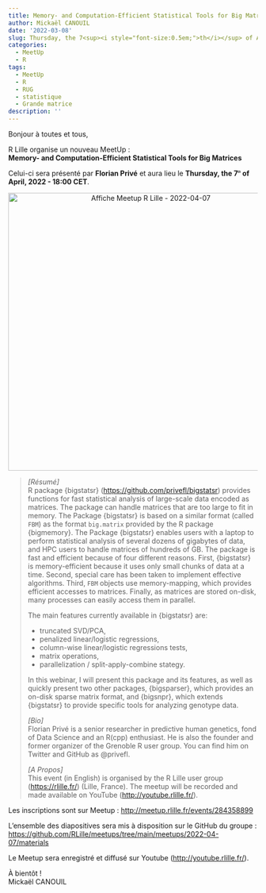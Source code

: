 ```yaml
---
title: Memory- and Computation-Efficient Statistical Tools for Big Matrices
author: Mickaël CANOUIL
date: '2022-03-08'
slug: Thursday, the 7<sup><i style="font-size:0.5em;">th</i></sup> of April, 2022 - 18:00 CET - memory..and.computation.efficient.statistical.tools.for.big.matrices
categories:
  - MeetUp
  - R
tags:
  - MeetUp
  - R
  - RUG
  - statistique
  - Grande matrice
description: ''
---
```


Bonjour à toutes et tous,

R Lille organise un nouveau MeetUp :  
**Memory- and Computation-Efficient Statistical Tools for Big Matrices**

Celui-ci sera présenté par **Florian Privé** et aura lieu le **Thursday, the 7<sup><i style="font-size:0.5em;">th</i></sup> of April, 2022 - 18:00 CET**.

<!-- <center>
<iframe width="560" height="315" src="https://www.youtube.com/embed/" title="YouTube video player" frameborder="0" allow="accelerometer; autoplay; clipboard-write; encrypted-media; gyroscope; picture-in-picture" allowfullscreen></iframe>
</center> -->
<center>
<img alt="Affiche Meetup R Lille - 2022-04-07" src="https://raw.githubusercontent.com/RLille/meetups/main/meetups/2022-04-07/ads/2022-04-07.png" width="560" height="auto" />
</center>

> *[Résumé]*  
> R package {bigstatsr} (<https://github.com/privefl/bigstatsr>)
> provides functions for fast statistical analysis of large-scale data
> encoded as matrices. The package can handle matrices that are too
> large to fit in memory. The Package {bigstatsr} is based on a similar
> format (called `FBM`) as the format `big.matrix` provided by the R
> package {bigmemory}. The Package {bigstatsr} enables users with a
> laptop to perform statistical analysis of several dozens of gigabytes
> of data, and HPC users to handle matrices of hundreds of GB. The
> package is fast and efficient because of four different reasons.
> First, {bigstatsr} is memory-efficient because it uses only small
> chunks of data at a time. Second, special care has been taken to
> implement effective algorithms. Third, `FBM` objects use
> memory-mapping, which provides efficient accesses to matrices.
> Finally, as matrices are stored on-disk, many processes can easily
> access them in parallel.
>
> The main features currently available in {bigstatsr} are:
>
> -   truncated SVD/PCA,
> -   penalized linear/logistic regressions,
> -   column-wise linear/logistic regressions tests,
> -   matrix operations,
> -   parallelization / split-apply-combine stategy.
>
> In this webinar, I will present this package and its features, as well
> as quickly present two other packages, {bigsparser}, which provides an
> on-disk sparse matrix format, and {bigsnpr}, which extends {bigstatsr}
> to provide specific tools for analyzing genotype data.
>
> *[Bio]*  
> Florian Privé is a senior researcher in predictive human genetics,
> fond of Data Science and an R(cpp) enthusiast. He is also the founder
> and former organizer of the Grenoble R user group. You can find him on
> Twitter and GitHub as @privefl.
>
> *[A Propos]*  
> This event (in English) is organised by the R Lille user group (<https://rlille.fr/>) (Lille, France).
> The meetup will be recorded and made available on YouTube (<http://youtube.rlille.fr/>).

Les inscriptions sont sur Meetup :
<http://meetup.rlille.fr/events/284358899>

L'ensemble des diapositives sera mis à disposition sur le GitHub du
groupe :
<https://github.com/RLille/meetups/tree/main/meetups/2022-04-07/materials>

Le Meetup sera enregistré et diffusé sur Youtube
(<http://youtube.rlille.fr/>).

À bientôt !  
Mickaël CANOUIL
